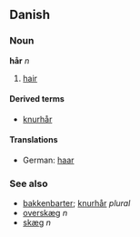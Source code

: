 ==Danish==
===Noun===
'''hår''' ''n''

# [[hair]]

====Derived terms====
*[[knurhår]]

====Translations====
*German: [[haar]]

===See also===
*[[bakkenbarter]]; [[knurhår]] ''plural''
*[[overskæg]] ''n''
*[[skæg]] ''n''
